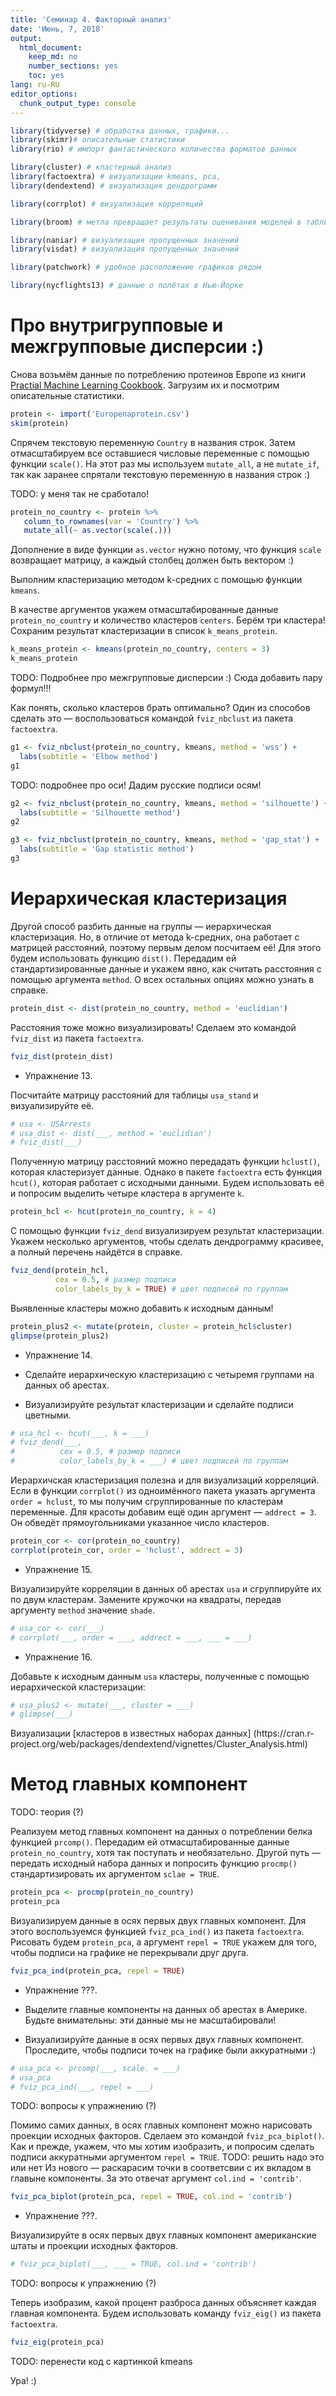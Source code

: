 ```yaml
---
title: 'Семинар 4. Факторный анализ'
date: 'Июнь, 7, 2018'
output:
  html_document:
    keep_md: no
    number_sections: yes
    toc: yes
lang: ru-RU
editor_options:
  chunk_output_type: console
---
```




```r
library(tidyverse) # обработка данных, графики...
library(skimr)# описательные статистики
library(rio) # импорт фантастического количества форматов данных

library(cluster) # кластерный анализ
library(factoextra) # визуализации kmeans, pca,
library(dendextend) # визуализация дендрограмм

library(corrplot) # визуализация корреляций

library(broom) # метла превращает результаты оценивания моделей в таблички

library(naniar) # визуализация пропущенных значений
library(visdat) # визуализация пропущенных значений

library(patchwork) # удобное расположение графиков рядом

library(nycflights13) # данные о полётах в Нью-Йорке
```



# Про внутригрупповые и межгрупповые дисперсии :)


Снова возьмём данные по потреблению протеинов Европе из книги [Practial Machine Learning Cookbook](https://github.com/PacktPublishing/Practical-Machine-Learning-Cookbook/blob/master/Chapter%2003/Data/Europenaprotein.csv).
Загрузим их и посмотрим описательные статистики.

```r
protein <- import('Europenaprotein.csv')
skim(protein)
```

Спрячем текстовую переменную `Country` в названия строк.
Затем отмасштабируем все оставшиеся числовые переменные с помощью функции `scale()`.
На этот раз мы используем `mutate_all`, а не `mutate_if`,
так как заранее спрятали текстовую переменную в названия строк :)


TODO: у меня так не сработало!
```r
protein_no_country <- protein %>%
   column_to_rownames(var = 'Country') %>%
   mutate_all(~ as.vector(scale(.)))
```

Дополнение в виде функции `as.vector` нужно потому, что функция `scale` возвращает матрицу,
а каждый столбец должен быть вектором :)



Выполним кластеризацию методом k-средних с помощью функции `kmeans`.

В качестве аргументов укажем отмасштабированные данные `protein_no_country` и количество кластеров `centers`.
Берём три кластера!
Сохраним результат кластеризации в список `k_means_protein`.

```r
k_means_protein <- kmeans(protein_no_country, centers = 3)
k_means_protein
```


TODO: Подробнее про межгрупповые дисперсии :)
Сюда добавить пару формул!!!



Как понять, сколько кластеров брать оптимально?
Один из способов сделать это — воспользоваться командой `fviz_nbclust` из пакета `factoextra`.


```r
g1 <- fviz_nbclust(protein_no_country, kmeans, method = 'wss') +
  labs(subtitle = 'Elbow method')
g1
```

TODO: подробнее про оси! Дадим русские подписи осям!




```r
g2 <- fviz_nbclust(protein_no_country, kmeans, method = 'silhouette') +
  labs(subtitle = 'Silhouette method')
g2
```




```r
g3 <- fviz_nbclust(protein_no_country, kmeans, method = 'gap_stat') +
  labs(subtitle = 'Gap statistic method')
g3
```




# Иерархическая кластеризация

Другой способ разбить данные на группы — иерархическая кластеризация.
Но, в отличие от метода k-средних, она работает с матрицей расстояний,
поэтому первым делом посчитаем её!
Для этого будем использовать функцию `dist()`.
Передадим ей стандартизированные данные и укажем явно, как считать расстояния с помощью аргумента `method`.
О всех остальных опциях можно узнать в справке.

```r
protein_dist <- dist(protein_no_country, method = 'euclidian')
```

Расстояния тоже можно визуализировать!
Сделаем это командой `fviz_dist` из пакета `factoextra`.

```r
fviz_dist(protein_dist)
```




* Упражнение 13.


Посчитайте матрицу расстояний для таблицы `usa_stand` и визуализируйте её.

```r
# usa <- USArrests
# usa_dist <- dist(___, method = 'euclidian')
# fviz_dist(___)
```

Полученную матрицу расстояний можно передадать функции `hclust()`, которая кластеризует данные.
Однако в пакете `factoextra` есть функция `hcut()`, которая работает с исходными данными.
Будем использовать её и попросим выделить четыре кластера в аргументе `k`.


```r
protein_hcl <- hcut(protein_no_country, k = 4)
```

С помощью функции `fviz_dend` визуализируем результат кластеризации.
Укажем несколько аргументов, чтобы сделать дендрограмму красивее,
а полный перечень найдётся в справке.

```r
fviz_dend(protein_hcl,
          cex = 0.5, # размер подписи
          color_labels_by_k = TRUE) # цвет подписей по группам
```

Выявленные кластеры можно добавить к исходным данным!
```r
protein_plus2 <- mutate(protein, cluster = protein_hcl$cluster)
glimpse(protein_plus2)
```


* Упражнение 14.

- Сделайте иерархическую кластеризацию с четыремя группами на данных об арестах.

- Визуализируйте результат кластеризации и сделайте подписи цветными.

```r
# usa_hcl <- hcut(___, k = ___)
# fviz_dend(___,
#          cex = 0.5, # размер подписи
#          color_labels_by_k = ___) # цвет подписей по группам
```

Иерархичская кластеризация полезна и для визуализаций корреляций.
Если в функции `corrplot()` из одноимённого пакета указать аргумента `order = hclust`,
то мы получим сгруппированные по кластерам переменные.
Для красоты добавим ещё один аргумент — `addrect = 3`.
Он обведёт прямоугольниками указанное число кластеров.

```r
protein_cor <- cor(protein_no_country)
corrplot(protein_cor, order = 'hclust', addrect = 3)
```

* Упражнение 15.

Визуализируйте корреляции в данных об арестах `usa` и сгруппируйте их по двум кластерам.
Замените кружочки на квадраты, передав аргументу `method` значение `shade`.

```r
# usa_cor <- cor(___)
# corrplot(___, order = ___, addrect = ___, ___ = ___)
```

* Упражнение 16.

Добавьте к исходным данным `usa` кластеры, полученные с помощью иерархической кластеризации:
```r
# usa_plus2 <- mutate(___, cluster = ___)
# glimpse(___)
```

Визуализации [кластеров в известных наборах данных] (https://cran.r-project.org/web/packages/dendextend/vignettes/Cluster_Analysis.html)


# Метод главных компонент

TODO: теория (?)

Реализуем метод главных компонент на данных о потреблении белка функцией `prcomp()`.
Передадим ей отмасштабированные данные `protein_no_country`, хотя так поступать и необязательно.
Другой путь — передать исходный набора данных и попросить функцию `procmp()` стандартизировать их
аргументом  `sclae = TRUE`.

```r
protein_pca <- procmp(protein_no_country)
protein_pca
```

Визуализируем данные в осях первых двух главных компонент.
Для этого воспользуемся функцией `fviz_pca_ind()` из пакета `factoextra`.
Рисовать будем `protein_pca`, а аргумент `repel = TRUE` укажем для того,
чтобы подписи на графике не перекрывали друг друга.

```r
fviz_pca_ind(protein_pca, repel = TRUE)
```

* Упражнение ???.

- Выделите главные компоненты на данных об арестах в Америке.
Будьте внимательны: эти данные мы не масштабировали!

- Визуализируйте данные в осях первых двух главных компонент.
Проследите, чтобы подписи точек на графике были аккуратными :)

```r
# usa_pca <- prcomp(___, scale. = ___)
# usa_pca
# fviz_pca_ind(___, repel = ___)
```

TODO: вопросы к упражнению (?)


Помимо самих данных, в осях главных компонент можно нарисовать проекции исходных факторов.
Сделаем это командой `fviz_pca_biplot()`.
Как и прежде, укажем, что мы хотим изобразить, и попросим сделать подписи аккуратными
аргументом `repel = TRUE`.
TODO: решить надо это или нет
Из нового — раскарасим точки в соответсвии с их вкладом в главыне компоненты.
За это отвечат аргумент `col.ind = 'contrib'`.

```r
fviz_pca_biplot(protein_pca, repel = TRUE, col.ind = 'contrib')
```

* Упражнение ???.

Визуализируйте в осях первых двух главных компонент американские штаты и проекции
исходных факторов.

```r
# fviz_pca_biplot(___, ___ = TRUE, col.ind = 'contrib')
```

TODO: вопросы к упражнению (?)


Теперь изобразим, какой процент разброса данных объясняет каждая главная компонента.
Будем использовать команду `fviz_eig()` из пакета `factoextra`.

```r
fviz_eig(protein_pca)
```

TODO: перенести код с картинкой kmeans




Ура! :)
